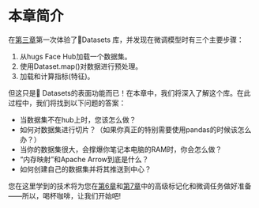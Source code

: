 # 本章简介

在[第三章](/course/chapter3)第一次体验了🤗Datasets 库，并发现在微调模型时有三个主要步骤：

1. 从hugs Face Hub加载一个数据集。
2. 使用Dataset.map()对数据进行预处理。
3. 加载和计算指标(特征)。

但这只是🤗 Datasets的表面功能而已！在本章中，我们将深入了解这个库。在此过程中，我们将找到以下问题的答案：

* 当数据集不在hub上时，您该怎么做？
* 如何对数据集进行切片？（如果你真正的特别需要使用pandas的时候该怎么办？）
* 当你的数据集很大，会撑爆你笔记本电脑的RAM时，你会怎么做？
* “内存映射”和Apache Arrow到底是什么？
* 如何创建自己的数据集并将其推送到中心？

您在这里学到的技术将为您在[第6章](/course/chapter6)和[第7章](/course/chapter7)中的高级标记化和微调任务做好准备——所以，喝杯咖啡，让我们开始吧!